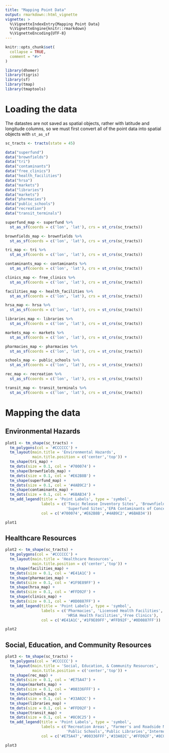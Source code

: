 ```yaml
---
title: "Mapping Point Data"
output: rmarkdown::html_vignette
vignette: >
  %\VignetteIndexEntry{Mapping Point Data}
  %\VignetteEngine{knitr::rmarkdown}
  %\VignetteEncoding{UTF-8}
---
```


```r
knitr::opts_chunk$set(
  collapse = TRUE,
  comment = "#>"
)
```

```r
library(dhomer)
library(tigris)
library(sf)
library(tmap)
library(tmaptools)
```

# Loading the data

The datastes are not saved as spatial objects, rather with latitude and longitude columns, so we must first convert all of the point data into spatial objects with `st_as_sf`

```r
sc_tracts <- tracts(state = 45)

data("superfund")
data("brownfields")
data("tri")
data("contaminants")
data("free_clinics")
data("health_facilities")
data("hrsa")
data("markets")
data("libraries")
data("markets")
data("pharmacies")
data("public_schools")
data("recreation")
data("transit_terminals")

superfund_map <- superfund %>%
  st_as_sf(coords = c('lon', 'lat'), crs = st_crs(sc_tracts))

brownfields_map <- brownfields %>%
  st_as_sf(coords = c('lon', 'lat'), crs = st_crs(sc_tracts))

tri_map <- tri %>%
  st_as_sf(coords = c('lon', 'lat'), crs = st_crs(sc_tracts))

contaminants_map <- contaminants %>%
  st_as_sf(coords = c('lon', 'lat'), crs = st_crs(sc_tracts))

clinics_map <- free_clinics %>%
  st_as_sf(coords = c('lon', 'lat'), crs = st_crs(sc_tracts))

facilities_map <- health_facilities %>%
  st_as_sf(coords = c('lon', 'lat'), crs = st_crs(sc_tracts))

hrsa_map <- hrsa %>%
  st_as_sf(coords = c('lon', 'lat'), crs = st_crs(sc_tracts))

libraries_map <- libraries %>%
  st_as_sf(coords = c('lon', 'lat'), crs = st_crs(sc_tracts))

markets_map <- markets %>%
  st_as_sf(coords = c('lon', 'lat'), crs = st_crs(sc_tracts))

pharmacies_map <- pharmacies %>%
  st_as_sf(coords = c('lon', 'lat'), crs = st_crs(sc_tracts))

schools_map <- public_schools %>%
  st_as_sf(coords = c('lon', 'lat'), crs = st_crs(sc_tracts))

rec_map <- recreation %>%
  st_as_sf(coords = c('lon', 'lat'), crs = st_crs(sc_tracts))

transit_map <- transit_terminals %>%
  st_as_sf(coords = c('lon', 'lat'), crs = st_crs(sc_tracts))
```

# Mapping the data {.tabset}

## Environmental Hazards

```r
plot1 <- tm_shape(sc_tracts) + 
  tm_polygons(col = '#CCCCCC') +
  tm_layout(main.title = 'Environmental Hazards', 
            main.title.position = c('center','top')) + 
  tm_shape(tri_map) +
  tm_dots(size = 0.1, col = '#700074') +
  tm_shape(brownfields_map) +
  tm_dots(size = 0.1, col = '#E62B8B') +
  tm_shape(superfund_map) +
  tm_dots(size = 0.1, col = '#4AB9C2') +
  tm_shape(contaminants_map) +
  tm_dots(size = 0.1, col = '#6BAB34') +
  tm_add_legend(title = 'Point Labels', type = 'symbol', 
                labels = c('Toxic Release Inventory Sites', 'Brownfields',
                           'Superfund Sites','EPA Contaminants of Concern'),
                col = c('#700074','#E62B8B','#4AB9C2','#6BAB34'))

plot1
```

## Healthcare Resources

```r
plot2 <- tm_shape(sc_tracts) + 
  tm_polygons(col = '#CCCCCC') +
  tm_layout(main.title = 'Healthcare Resources', 
            main.title.position = c('center','top')) + 
  tm_shape(facilities_map) +
  tm_dots(size = 0.1, col = '#E41A1C') +
  tm_shape(pharmacies_map) +
  tm_dots(size = 0.1, col = '#1F9E89FF') +
  tm_shape(hrsa_map) +
  tm_dots(size = 0.1, col = '#FFD92F') +
  tm_shape(clinics_map) +
  tm_dots(size = 0.1, col = '#0D0887FF') +
  tm_add_legend(title = 'Point Labels', type = 'symbol', 
                labels = c('Pharmacies', 'Licensed Health Facilities',
                           'HRSA Health Facilities','Free Clinics'),
                col = c('#E41A1C','#1F9E89FF','#FFD92F','#0D0887FF'))

plot2
```

## Social, Education, and Community Resources

```r
plot3 <- tm_shape(sc_tracts) + 
  tm_polygons(col = '#CCCCCC') +
  tm_layout(main.title = 'Social, Education, & Community Resources', 
            main.title.position = c('center','top')) + 
  tm_shape(rec_map) +
  tm_dots(size = 0.1, col = '#E75A47') +
  tm_shape(markets_map) +
  tm_dots(size = 0.1, col = '#00336FFF') +
  tm_shape(schools_map) +
  tm_dots(size = 0.1, col = '#33A02C') +
  tm_shape(libraries_map) +
  tm_dots(size = 0.1, col = '#FFD92F') +
  tm_shape(transit_map) +
  tm_dots(size = 0.1, col = '#8C0C25') +
  tm_add_legend(title = 'Point Labels', type = 'symbol', 
                labels = c('Recreation Areas', "Farmer's and Roadside Markets",
                           'Public Schools','Public Libraries','Intermodal Passenger Transit Terminals'),
                col = c('#E75A47','#00336FFF','#33A02C','#FFD92F','#8C0C25'))

plot3
```

